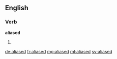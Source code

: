 ==English==

===Verb===
'''aliased'''
# {{en-past of|alias}}

[[de:aliased]]
[[fr:aliased]]
[[mg:aliased]]
[[ml:aliased]]
[[sv:aliased]]